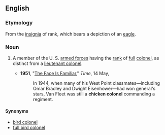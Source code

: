 ==English==

===Etymology===
From the [[insignia]] of rank, which bears a depiction of an [[eagle]].

===Noun===
{{en-noun|head=[[chicken]] [[colonel]]}}

# {{context|US|slang|dated|military|lang=en}} A member of the U. S. [[armed forces]] having the [[rank]] of [[full]] [[colonel]], as distinct from a [[lieutenant colonel]].
#* '''1951''', "[http://www.time.com/time/magazine/article/0,9171,935225-2,00.html The Face Is Familiar]," ''Time'', 14 May,
#*: In 1944, when many of his West Point classmates—including Omar Bradley and Dwight Eisenhower—had won general's stars, Van Fleet was still a '''chicken colonel''' commanding a regiment.

====Synonyms====
* [[bird colonel]]
* [[full bird colonel]]